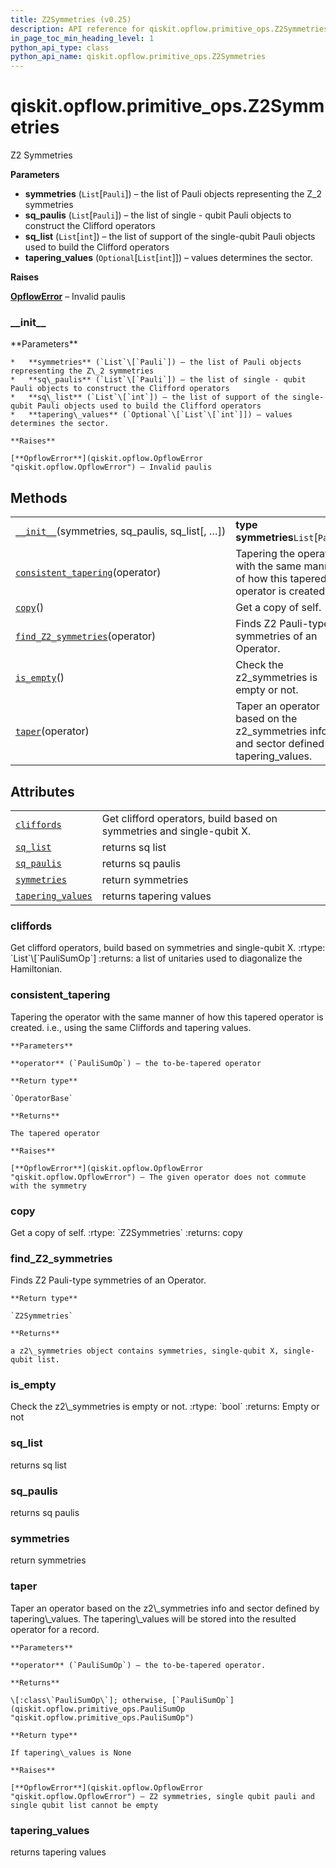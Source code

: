 ```yaml
---
title: Z2Symmetries (v0.25)
description: API reference for qiskit.opflow.primitive_ops.Z2Symmetries in qiskit v0.25
in_page_toc_min_heading_level: 1
python_api_type: class
python_api_name: qiskit.opflow.primitive_ops.Z2Symmetries
---
```


<span id="qiskit-opflow-primitive-ops-z2symmetries" />

# qiskit.opflow\.primitive\_ops.Z2Symmetries

<Class id="qiskit.opflow.primitive_ops.Z2Symmetries" isDedicatedPage={true} github="https://github.com/qiskit/qiskit/tree/stable/0.17/qiskit/opflow/primitive_ops/tapered_pauli_sum_op.py" signature="Z2Symmetries(symmetries, sq_paulis, sq_list, tapering_values=None)" modifiers="class">
  Z2 Symmetries

  **Parameters**

  *   **symmetries** (`List`\[`Pauli`]) – the list of Pauli objects representing the Z\_2 symmetries
  *   **sq\_paulis** (`List`\[`Pauli`]) – the list of single - qubit Pauli objects to construct the Clifford operators
  *   **sq\_list** (`List`\[`int`]) – the list of support of the single-qubit Pauli objects used to build the Clifford operators
  *   **tapering\_values** (`Optional`\[`List`\[`int`]]) – values determines the sector.

  **Raises**

  [**OpflowError**](qiskit.opflow.OpflowError "qiskit.opflow.OpflowError") – Invalid paulis

  ### \_\_init\_\_

  <Function id="qiskit.opflow.primitive_ops.Z2Symmetries.__init__" signature="__init__(symmetries, sq_paulis, sq_list, tapering_values=None)">
    **Parameters**

    *   **symmetries** (`List`\[`Pauli`]) – the list of Pauli objects representing the Z\_2 symmetries
    *   **sq\_paulis** (`List`\[`Pauli`]) – the list of single - qubit Pauli objects to construct the Clifford operators
    *   **sq\_list** (`List`\[`int`]) – the list of support of the single-qubit Pauli objects used to build the Clifford operators
    *   **tapering\_values** (`Optional`\[`List`\[`int`]]) – values determines the sector.

    **Raises**

    [**OpflowError**](qiskit.opflow.OpflowError "qiskit.opflow.OpflowError") – Invalid paulis
  </Function>

  ## Methods

  |                                                                                                                                                                 |                                                                                            |
  | --------------------------------------------------------------------------------------------------------------------------------------------------------------- | ------------------------------------------------------------------------------------------ |
  | [`__init__`](#qiskit.opflow.primitive_ops.Z2Symmetries.__init__ "qiskit.opflow.primitive_ops.Z2Symmetries.__init__")(symmetries, sq\_paulis, sq\_list\[, …])    | **type symmetries**`List`\[`Pauli`]                                                        |
  | [`consistent_tapering`](#qiskit.opflow.primitive_ops.Z2Symmetries.consistent_tapering "qiskit.opflow.primitive_ops.Z2Symmetries.consistent_tapering")(operator) | Tapering the operator with the same manner of how this tapered operator is created.        |
  | [`copy`](#qiskit.opflow.primitive_ops.Z2Symmetries.copy "qiskit.opflow.primitive_ops.Z2Symmetries.copy")()                                                      | Get a copy of self.                                                                        |
  | [`find_Z2_symmetries`](#qiskit.opflow.primitive_ops.Z2Symmetries.find_Z2_symmetries "qiskit.opflow.primitive_ops.Z2Symmetries.find_Z2_symmetries")(operator)    | Finds Z2 Pauli-type symmetries of an Operator.                                             |
  | [`is_empty`](#qiskit.opflow.primitive_ops.Z2Symmetries.is_empty "qiskit.opflow.primitive_ops.Z2Symmetries.is_empty")()                                          | Check the z2\_symmetries is empty or not.                                                  |
  | [`taper`](#qiskit.opflow.primitive_ops.Z2Symmetries.taper "qiskit.opflow.primitive_ops.Z2Symmetries.taper")(operator)                                           | Taper an operator based on the z2\_symmetries info and sector defined by tapering\_values. |

  ## Attributes

  |                                                                                                                                           |                                                                       |
  | ----------------------------------------------------------------------------------------------------------------------------------------- | --------------------------------------------------------------------- |
  | [`cliffords`](#qiskit.opflow.primitive_ops.Z2Symmetries.cliffords "qiskit.opflow.primitive_ops.Z2Symmetries.cliffords")                   | Get clifford operators, build based on symmetries and single-qubit X. |
  | [`sq_list`](#qiskit.opflow.primitive_ops.Z2Symmetries.sq_list "qiskit.opflow.primitive_ops.Z2Symmetries.sq_list")                         | returns sq list                                                       |
  | [`sq_paulis`](#qiskit.opflow.primitive_ops.Z2Symmetries.sq_paulis "qiskit.opflow.primitive_ops.Z2Symmetries.sq_paulis")                   | returns sq paulis                                                     |
  | [`symmetries`](#qiskit.opflow.primitive_ops.Z2Symmetries.symmetries "qiskit.opflow.primitive_ops.Z2Symmetries.symmetries")                | return symmetries                                                     |
  | [`tapering_values`](#qiskit.opflow.primitive_ops.Z2Symmetries.tapering_values "qiskit.opflow.primitive_ops.Z2Symmetries.tapering_values") | returns tapering values                                               |

  ### cliffords

  <Attribute id="qiskit.opflow.primitive_ops.Z2Symmetries.cliffords">
    Get clifford operators, build based on symmetries and single-qubit X. :rtype: `List`\[`PauliSumOp`] :returns: a list of unitaries used to diagonalize the Hamiltonian.
  </Attribute>

  ### consistent\_tapering

  <Function id="qiskit.opflow.primitive_ops.Z2Symmetries.consistent_tapering" signature="consistent_tapering(operator)">
    Tapering the operator with the same manner of how this tapered operator is created. i.e., using the same Cliffords and tapering values.

    **Parameters**

    **operator** (`PauliSumOp`) – the to-be-tapered operator

    **Return type**

    `OperatorBase`

    **Returns**

    The tapered operator

    **Raises**

    [**OpflowError**](qiskit.opflow.OpflowError "qiskit.opflow.OpflowError") – The given operator does not commute with the symmetry
  </Function>

  ### copy

  <Function id="qiskit.opflow.primitive_ops.Z2Symmetries.copy" signature="copy()">
    Get a copy of self. :rtype: `Z2Symmetries` :returns: copy
  </Function>

  ### find\_Z2\_symmetries

  <Function id="qiskit.opflow.primitive_ops.Z2Symmetries.find_Z2_symmetries" signature="find_Z2_symmetries(operator)" modifiers="classmethod">
    Finds Z2 Pauli-type symmetries of an Operator.

    **Return type**

    `Z2Symmetries`

    **Returns**

    a z2\_symmetries object contains symmetries, single-qubit X, single-qubit list.
  </Function>

  ### is\_empty

  <Function id="qiskit.opflow.primitive_ops.Z2Symmetries.is_empty" signature="is_empty()">
    Check the z2\_symmetries is empty or not. :rtype: `bool` :returns: Empty or not
  </Function>

  ### sq\_list

  <Attribute id="qiskit.opflow.primitive_ops.Z2Symmetries.sq_list">
    returns sq list
  </Attribute>

  ### sq\_paulis

  <Attribute id="qiskit.opflow.primitive_ops.Z2Symmetries.sq_paulis">
    returns sq paulis
  </Attribute>

  ### symmetries

  <Attribute id="qiskit.opflow.primitive_ops.Z2Symmetries.symmetries">
    return symmetries
  </Attribute>

  ### taper

  <Function id="qiskit.opflow.primitive_ops.Z2Symmetries.taper" signature="taper(operator)">
    Taper an operator based on the z2\_symmetries info and sector defined by tapering\_values. The tapering\_values will be stored into the resulted operator for a record.

    **Parameters**

    **operator** (`PauliSumOp`) – the to-be-tapered operator.

    **Returns**

    \[:class\`PauliSumOp\`]; otherwise, [`PauliSumOp`](qiskit.opflow.primitive_ops.PauliSumOp "qiskit.opflow.primitive_ops.PauliSumOp")

    **Return type**

    If tapering\_values is None

    **Raises**

    [**OpflowError**](qiskit.opflow.OpflowError "qiskit.opflow.OpflowError") – Z2 symmetries, single qubit pauli and single qubit list cannot be empty
  </Function>

  ### tapering\_values

  <Attribute id="qiskit.opflow.primitive_ops.Z2Symmetries.tapering_values">
    returns tapering values
  </Attribute>
</Class>

